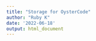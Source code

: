```yaml
---
title: "Storage for OysterCode"
author: "Ruby K"
date: '2022-06-18'
output: html_document
---
```

<!--
#### Table #1: Height 

|                  Test                 | P-value | Violation? |
|:-------------------------------------:|:-------:|:----------:|
| Levene's test (equality of variances) |    `r round(height.levene[1,3], digits=4)`     |     No     |
|          Bag 1: Shapiro-Wilk          |   `r round(bag1height.normality$p.value, digits=3)`     |     No     |
|          Bag 2: Shapiro-Wilk          |   `r round(bag2height.normality$p.value, digits=3)`      |     No     |
|          Bag 3: Shapiro-Wilk          |    `r round(bag3height.normality$p.value, digits=3)`     |     No     |
|          Bag 4: Shapiro-Wilk          |     `r round(bag4height.normality$p.value, digits=3)`    |     No     |
-->
<!--
#### Table #2: Length 

|                  Test                 | P-value | Violation? |
|:-------------------------------------:|:-------:|:----------:|
| Levene's test (equality of variances) |    `r round(length.levene[1,3], digits=4)`     |     No     |
|          Bag 1: Shapiro-Wilk          |   `r round(bag1length.normality$p.value, digits=3)`     |     No     |
|          Bag 2: Shapiro-Wilk          |   `r round(bag2length.normality$p.value, digits=3)`      |     No     |
|          Bag 3: Shapiro-Wilk          |    `r round(bag3length.normality$p.value, digits=3)`     |     No     |
|          Bag 4: Shapiro-Wilk          |     `r round(bag4length.normality$p.value, digits=3)`    |     No     |

#### Table #3: Width 

|                  Test                 | P-value | Violation? |
|:-------------------------------------:|:-------:|:----------:|
| Levene's test (equality of variances) |    `r round(width.levene[1,3], digits=4)`     |     No     |
|          Bag 1: Shapiro-Wilk          |   `r round(bag1width.normality$p.value, digits=3)`     |     No     |
|          Bag 2: Shapiro-Wilk          |   `r round(bag2width.normality$p.value, digits=3)`      |     Yes     |
|          Bag 3: Shapiro-Wilk          |    `r round(bag3width.normality$p.value, digits=3)`     |     No     |
|          Bag 4: Shapiro-Wilk          |     `r round(bag4width.normality$p.value, digits=3)`    |     Yes     |
-->

<!--


```r
WidthResults<-aov(Width~Bag, data=FBout)
summary(WidthResults)
```

dtID<-subset(SamplingNew,select = c(Gear,Location,Oyster))
names(dtID)
any(duplicated(dtID))

names(gsummary(SamplingNew, form=~Oyster, inv=TRUE))
names(gsummary(SamplingNew, form=~Treatment, inv=TRUE))
names(gsummary(SamplingNew, form=~Gear, inv=TRUE))

lmm <- lmer(Cup.ratio ~ Gear + Location + Gear:Location + (1 | Replicate), data = SamplingNew,
            REML = FALSE)
summary(lmm)
Anova(lmm)

lmm3 <- lmer(Cup.ratio ~ Gear + Location + Gear:Location + (1 | Replicate), data = IndividualOysters, REML = FALSE)
summary(lmm3) #variance explained by replicate indistinguishable from 0
Anova(lmm3) #same p-value as when treating bags as replicates for FC

lmm4 <- lm(Cup.ratio ~ Gear + Location + Gear:Location, data = IndividualOysters)
summary(lmm4)
Anova(lmm4) #very similar to above

plot(fitted(lmm4), resid(lmm4))
qqnorm(resid(lmm4)); qqline(resid(lmm4))

lmtest::bptest(lmm4)

#ANOVA of negative sqrt cup ratio (better than reciprocal, prob worse than log)
IndividualOysters$sqrt.Cup.ratio<-(IndividualOysters$Cup.ratio)^(-1/2)
leveneTest(sqrt.Cup.ratio ~ Gear * Location, data = IndividualOysters) #also good, p=0.1836
sqrtCupRatioANOVA <- aov(sqrt.Cup.ratio ~ Gear * Location, data = IndividualOysters)
summary(sqrtCupRatioANOVA)
plot(sqrtCupRatioANOVA,1)
plot(sqrtCupRatioANOVA,2)
qqp(sqrtCupRatioANOVA$residuals)
shapiro.test(sqrtCupRatioANOVA$residuals) #p=1.823e-5

#ANOVA of log.Shell.Shape
IndividualOysters$log.Shell.shape<-log(IndividualOysters$Shell.shape+1)
leveneTest(log.Shell.shape ~ Gear * Location, data = IndividualOysters) #better, p=0.1789
logShellShapeANOVA <- aov(log.Shell.shape ~ Gear * Location, data = IndividualOysters)
summary(logShellShapeANOVA)
plot(logShellShapeANOVA,1)
plot(logShellShapeANOVA,2)
qqp(logShellShapeANOVA$residuals)
shapiro.test(logShellShapeANOVA$residuals) #better, p=1.8e-6

library(WRS2)
t2way(Cup.ratio ~ Gear * Location, data=IndividualOysters)
postCupRatio<-mcp2atm(Cup.ratio ~ Gear * Location, data=IndividualOysters)
postCupRatio

#With each oyster as individuals, each bag as replicate
IndividualOysters<-read.csv("6_14_22_2.csv", na.strings=c(""," ","NA"))
IndividualOysters<-subset(IndividualOysters, select = c(Location,Gear,Treatment,Cage,Bag,Oyster,Height,Length,Width,Cup.ratio,Shell.shape))
str(IndividualOysters)

#Convert variables to factors
IndividualOysters<-within(IndividualOysters, {
  Cage<-as.factor(Cage)
  Bag<-as.factor(Bag)
  Location<-as.factor(Location)
  Gear<-as.factor(Gear)
  Treatment<-as.factor(Treatment)
})

#ANOVA of log cup ratio - improves normality
IndividualOysters$log.Cup.ratio<-log(IndividualOysters$Cup.ratio)
leveneTest(log.Cup.ratio ~ Gear * Location, data = IndividualOysters) #good, p=0.2556
logCupRatioANOVA <- aov(log.Cup.ratio ~ Gear * Location, data = IndividualOysters)
summary(logCupRatioANOVA)
plot(logCupRatioANOVA,1)
plot(logCupRatioANOVA,2)
hist(logCupRatioANOVA$residuals)
shapiro.test(logCupRatioANOVA$residuals) #p=1.837e-5

#Shell Shape ~~~~~~~~~~~~~~~~~~~~~~~~~~~~~~~~~~~~~~~~~~~~~~~~~~~~~~~~~~~~~~~~~~

leveneTest(Shell.shape~Gear*Location, data=IndividualOysters) #marginally non-significant, p=0.05086
ShellShapeANOVA <- aov(Shell.shape ~ Gear * Location, data = IndividualOysters)
summary(ShellShapeANOVA)
plot(ShellShapeANOVA,1)
plot(ShellShapeANOVA,2)
shapiro.test(ShellShapeANOVA$residuals) #bad, p=2.2e-16

#ANOVA of cube root shell shape (best)
IndividualOysters$cube.Shell.shape<-abs(IndividualOysters$Shell.shape)^(1/3)
leveneTest(cube.Shell.shape ~ Gear * Location, data = IndividualOysters) #good, p=0.4136
cubeShellShapeANOVA <- aov(cube.Shell.shape ~ Gear * Location, data = IndividualOysters)
summary(cubeShellShapeANOVA)
plot(cubeShellShapeANOVA,1)
plot(cubeShellShapeANOVA,2)
qqp(cubeShellShapeANOVA$residuals)
shapiro.test(cubeShellShapeANOVA$residuals) #significant at p=0.05 but not p=0.01
hist(cubeShellShapeANOVA$residuals)

cupRatioANOVA <- aov(Cup.ratio ~ Gear * Location, data = SamplingNew)
summary(cupRatioANOVA)
leveneTest(Cup.ratio ~ Gear * Location, data = SamplingNew) #p=0.4658
plot(cupRatioANOVA,1)
plot(cupRatioANOVA,2)
cupRatioResiduals<-cupRatioANOVA$residuals
shapiro.test(cupRatioResiduals) #highly non-normal, p=2e-12

art.con(alignedOysters, "Gear", adjust="holm") %>%  # run ART-C for X1 × X2
  summary() %>%  # add significance stars to the output
  mutate(sig. = symnum(p.value, corr=FALSE, na=FALSE,
                       cutpoints = c(0, .001, .01, .05, .10, 1),
                       symbols = c("***", "**", "*", ".", " ")))

###############################################################################
######################### Graphs  ########################################
###############################################################################




ggplot(data = IndividualOysters, aes(x = Gear, y = Shell.shape, fill=Location))+geom_boxplot()+ylab("Shell shape index")

#Temperature plot starting 6/17
temp.delayedStart<-ggplot(starting6.17, aes(x=Date.time, y=Temp, group=Location, color=Location))+ geom_line()+
  ylab("Temperature (°C)")+theme_ipsum_rc(axis_title_just="cc", axis_title_size = 10, axis_text_size = 10)+xlab("")+
  theme(axis.title.y = element_text(margin = margin(r = 10)))
temp.delayedStart


# ChlaDatasheet = ChlaDatasheet %>%
#                    mutate(Ave_Chl1 = (ChlFs*(FoFa_max/(FoFa_max-1))* 
#                                      (ChlaDatasheet$Fo-ChlaDatasheet$Fa)*
#                                      (((ChlaDatasheet$Acetone_vol/1000)/ChlaDatasheet$Dilution_Factor)/ChlaDatasheet$Vol_Filtered)))
# 
# ChlaDatasheet = ChlaDatasheet %>%
#   mutate(ChlaDatasheet, Ave_Phaeo1 = ((ChlFs*(FoFa_max/(FoFa_max-1)))*
#                                      ((FoFa_max-1)*(ChlaDatasheet$Fo-ChlaDatasheet$Fa))*
#                                      (((ChlaDatasheet$Acetone_vol/1000)/ChlaDatasheet$Dilution_Factor)/ChlaDatasheet$Vol_Filtered)))

short<-SamplingTwo[SamplingTwo$Height < 24,]
shortOne<-SamplingOne[SamplingOne$Height < 24,]

#Data from only 05:00 to compare to Leeman et al.
# InsideCommonDay<-InsideCommon[hour(InsideCommon$Date.time) %in% (5:15),]
# OutsideCommonDay<-OutsideCommon[hour(OutsideCommon$Date.time) %in% (5:15),]
# diffDay<-InsideCommonDay$Temp-OutsideCommonDay$Temp
# mean(diffDay)
# summary(diffDay)
-->